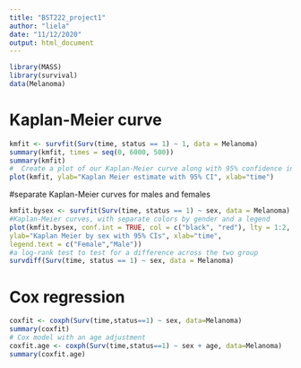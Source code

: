 ```yaml
---
title: "BST222_project1"
author: "liela"
date: "11/12/2020"
output: html_document
---
```

```r
library(MASS)
library(survival)
data(Melanoma)
```
#  Kaplan-Meier curve
```r
kmfit <- survfit(Surv(time, status == 1) ~ 1, data = Melanoma)
summary(kmfit, times = seq(0, 6000, 500))
summary(kmfit)
#  Create a plot of our Kaplan-Meier curve along with 95% confidence interval
plot(kmfit, ylab="Kaplan Meier estimate with 95% CI", xlab="time")
```

#separate Kaplan-Meier curves for males and females
```r
kmfit.bysex <- survfit(Surv(time, status == 1) ~ sex, data = Melanoma)
#Kaplan-Meier curves, with separate colors by gender and a legend
plot(kmfit.bysex, conf.int = TRUE, col = c("black", "red"), lty = 1:2,
ylab="Kaplan Meier by sex with 95% CIs", xlab="time",
legend.text = c("Female","Male"))
#a log-rank test to test for a difference across the two group
survdiff(Surv(time, status == 1) ~ sex, data = Melanoma)
```

# Cox regression
```r
coxfit <- coxph(Surv(time,status==1) ~ sex, data=Melanoma)
summary(coxfit)
# Cox model with an age adjustment
coxfit.age <- coxph(Surv(time,status==1) ~ sex + age, data=Melanoma)
summary(coxfit.age)
```


